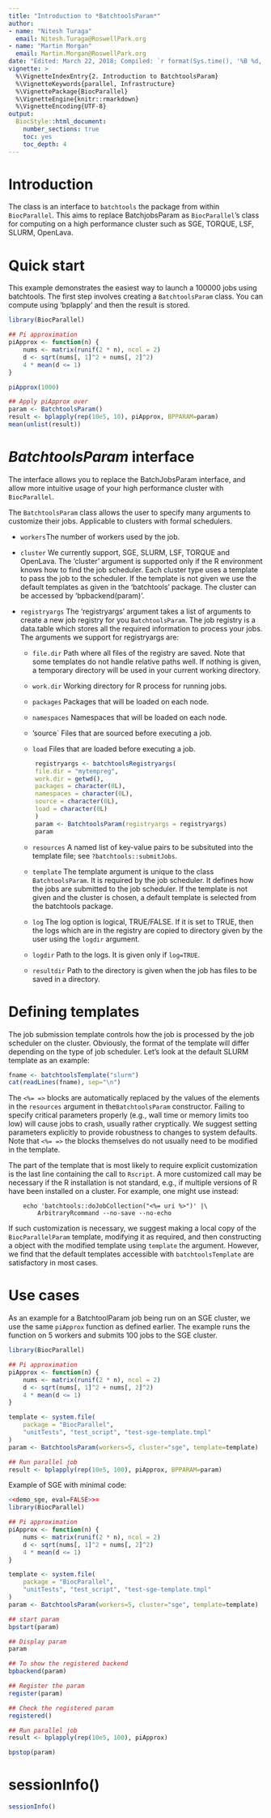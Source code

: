 ```yaml
---
title: "Introduction to *BatchtoolsParam*"
author:
- name: "Nitesh Turaga"
  email: Nitesh.Turaga@RoswellPark.org
- name: "Martin Morgan"
  email: Martin.Morgan@RoswellPark.org
date: "Edited: March 22, 2018; Compiled: `r format(Sys.time(), '%B %d, %Y')`"
vignette: >
  %\VignetteIndexEntry{2. Introduction to BatchtoolsParam}
  %\VignetteKeywords{parallel, Infrastructure}
  %\VignettePackage{BiocParallel}
  %\VignetteEngine{knitr::rmarkdown}
  %\VignetteEncoding{UTF-8}
output:
  BiocStyle::html_document:
    number_sections: true
    toc: yes
    toc_depth: 4
---
```

 
# Introduction

The class is an interface to `batchtools` the package from within `BiocParallel`. This aims to
replace BatchjobsParam as `BiocParallel`'s class for computing on a high performance
cluster such as SGE, TORQUE, LSF, SLURM, OpenLava.

# Quick start

This example demonstrates the easiest way to launch a 100000 jobs using
batchtools. The first step involves creating a `BatchtoolsParam` class. You can compute
using 'bplapply' and then the result is stored.


```r
library(BiocParallel)

## Pi approximation
piApprox <- function(n) {
    nums <- matrix(runif(2 * n), ncol = 2)
    d <- sqrt(nums[, 1]^2 + nums[, 2]^2)
    4 * mean(d <= 1)
}

piApprox(1000)

## Apply piApprox over
param <- BatchtoolsParam()
result <- bplapply(rep(10e5, 10), piApprox, BPPARAM=param)
mean(unlist(result))
```

# *BatchtoolsParam* interface

The interface allows you to replace the BatchJobsParam interface, and
allow more intuitive usage of your high performance cluster with `BiocParallel`.

The `BatchtoolsParam` class allows the user to specify many arguments to customize their
jobs. Applicable to clusters with formal schedulers.

-   `workers`The number of workers used by the job.

-   `cluster` We currently support, SGE, SLURM, LSF, TORQUE and OpenLava. The
    'cluster' argument is supported only if the R environment knows how
    to find the job scheduler. Each cluster type uses a template to pass
    the job to the scheduler. If the template is not given we use the
    default templates as given in the 'batchtools' package. The cluster
    can be accessed by 'bpbackend(param)'.

-   `registryargs` The 'registryargs' argument takes a list of arguments to create a
    new job registry for you `BatchtoolsParam`. The job registry is a data.table which
    stores all the required information to process your jobs. The
    arguments we support for registryargs are:
    
    + `file.dir` Path where all files of the registry are
       saved. Note that some templates do not handle relative paths
       well. If nothing is given, a temporary directory will be used
       in your current working directory.
        
     + `work.dir` Working directory for R process for
       running jobs.
       
     + `packages` Packages that will be loaded on each node.

     + `namespaces` Namespaces that will be loaded on each
        node.

     + 'source` Files that are sourced before executing a
        job.

     + `load` Files that are loaded before executing a job.
     
    ```r
        registryargs <- batchtoolsRegistryargs(
        file.dir = "mytempreg",
        work.dir = getwd(),
        packages = character(0L),
        namespaces = character(0L),
        source = character(0L),
        load = character(0L)
        )
        param <- BatchtoolsParam(registryargs = registryargs)
        param
    ```

    + `resources` A named list of key-value pairs to be subsituted into the template
    file; see `?batchtools::submitJobs`.

     + `template` The template argument is unique to the class `BatchtoolsParam`. It is required by the
    job scheduler. It defines how the jobs are submitted to the job
    scheduler. If the template is not given and the cluster is chosen, a
    default template is selected from the batchtools package.

     + `log` The log option is logical, TRUE/FALSE. If it is set to TRUE, then
    the logs which are in the registry are copied to directory given by
    the user using the `logdir` argument.

    + `logdir` Path to the logs. It is given only if `log=TRUE`.

    + `resultdir` Path to the directory is given when the job has files to be saved in
    a directory.

# Defining templates

The job submission template controls how the job is processed by the job
scheduler on the cluster. Obviously, the format of the template will
differ depending on the type of job scheduler. Let's look at the default
SLURM template as an example:

```r
fname <- batchtoolsTemplate("slurm")
cat(readLines(fname), sep="\n")
```

The `<%= =>` blocks are automatically replaced by the values of the elements in
the `resources` argument in the`BatchtoolsParam` constructor. Failing to specify critical parameters
properly (e.g., wall time or memory limits too low) will cause jobs to
crash, usually rather cryptically. We suggest setting parameters
explicitly to provide robustness to changes to system defaults. Note
that `<%= =>` the blocks themselves do not usually need to be modified in the
template.

The part of the template that is most likely to require explicit
customization is the last line containing the call to `Rscript`. A more
customized call may be necessary if the R installation is not standard,
e.g., if multiple versions of R have been installed on a cluster. For
example, one might use instead:

````verbatim
    echo 'batchtools::doJobCollection("<%= uri %>")' |\
        ArbitraryRcommand --no-save --no-echo
````

If such customization is necessary, we suggest making a local copy of
the `BiocParallelParam` template, modifying it as required, and then constructing a object
with the modified template using `template` the argument. However, we find that the
default templates accessible with `batchtoolsTemplate` are satisfactory in most cases.

# Use cases

As an example for a BatchtoolParam job being run on an SGE cluster, we
use the same `piApprox` function as defined earlier. The example runs the function
on 5 workers and submits 100 jobs to the SGE cluster.

```r
library(BiocParallel)

## Pi approximation
piApprox <- function(n) {
    nums <- matrix(runif(2 * n), ncol = 2)
    d <- sqrt(nums[, 1]^2 + nums[, 2]^2)
    4 * mean(d <= 1)
}

template <- system.file(
    package = "BiocParallel",
    "unitTests", "test_script", "test-sge-template.tmpl"
)
param <- BatchtoolsParam(workers=5, cluster="sge", template=template)

## Run parallel job
result <- bplapply(rep(10e5, 100), piApprox, BPPARAM=param)
```

Example of SGE with minimal code:

```r
<<demo_sge, eval=FALSE>>=
library(BiocParallel)

## Pi approximation
piApprox <- function(n) {
    nums <- matrix(runif(2 * n), ncol = 2)
    d <- sqrt(nums[, 1]^2 + nums[, 2]^2)
    4 * mean(d <= 1)
}

template <- system.file(
    package = "BiocParallel",
    "unitTests", "test_script", "test-sge-template.tmpl"
)
param <- BatchtoolsParam(workers=5, cluster="sge", template=template)

## start param
bpstart(param)

## Display param
param

## To show the registered backend
bpbackend(param)

## Register the param
register(param)

## Check the registered param
registered()

## Run parallel job
result <- bplapply(rep(10e5, 100), piApprox)

bpstop(param)
```

# sessionInfo\(\)

```r
sessionInfo()
```
